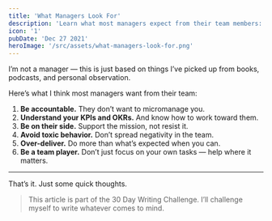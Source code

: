 ```yaml
---
title: 'What Managers Look For'
description: 'Learn what most managers expect from their team members: accountability, understanding KPIs, supporting the mission, avoiding toxic behavior, over-delivering, and being a team player.'
icon: '1'
pubDate: 'Dec 27 2021'
heroImage: '/src/assets/what-managers-look-for.png'
---
```


I’m not a manager — this is just based on things I’ve picked up from books, podcasts, and personal observation.

Here’s what I think most managers want from their team:

1. **Be accountable.** They don’t want to micromanage you.
2. **Understand your KPIs and OKRs.** And know how to work toward them.
3. **Be on their side.** Support the mission, not resist it.
4. **Avoid toxic behavior.** Don’t spread negativity in the team.
5. **Over-deliver.** Do more than what’s expected when you can.
6. **Be a team player.** Don’t just focus on your own tasks — help where it matters.

---

That’s it. Just some quick thoughts.

> This article is part of the 30 Day Writing Challenge. I’ll challenge myself to write whatever comes to mind.

